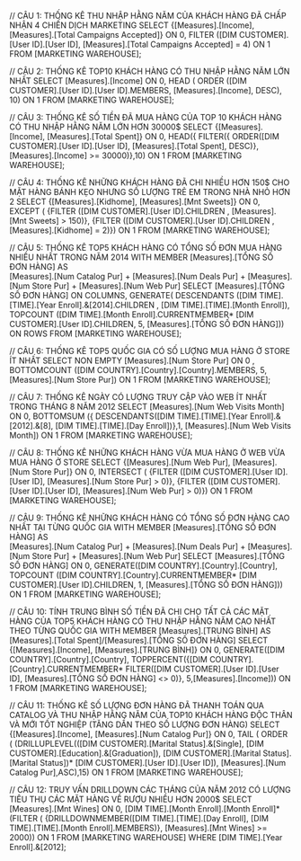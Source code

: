 ﻿// CÂU 1: THỐNG KÊ THU NHẬP HẰNG NĂM CỦA KHÁCH HÀNG ĐÃ CHẤP NHẬN 4 CHIẾN DỊCH MARKETING
SELECT {[Measures].[Income],
        [Measures].[Total Campaigns Accepted]} ON 0,
	FILTER ([DIM CUSTOMER].[User ID].[User ID],
			[Measures].[Total Campaigns Accepted] = 4) ON 1
FROM [MARKETING WAREHOUSE];

// CÂU 2: THỐNG KÊ TOP10 KHÁCH HÀNG CÓ THU NHẬP HẰNG NĂM LỚN NHẤT
SELECT [Measures].[Income] ON 0,
HEAD ( 
	ORDER ([DIM CUSTOMER].[User ID].[User ID].MEMBERS,
           [Measures].[Income], DESC), 10) ON 1
FROM [MARKETING WAREHOUSE];

// CÂU 3: THỐNG KÊ SỐ TIỀN ĐÃ MUA HÀNG CỦA TOP 10 KHÁCH HÀNG CÓ THU NHẬP HẰNG NĂM LỚN HƠN 30000$
SELECT {[Measures].[Income], 
        [Measures].[Total Spent]} ON 0,
HEAD({
	FILTER({
		ORDER([DIM CUSTOMER].[User ID].[User ID],
		      [Measures].[Total Spent], DESC)},
			  [Measures].[Income] >= 30000)},10) ON 1
FROM [MARKETING WAREHOUSE];

// CÂU 4: THỐNG KÊ NHỮNG KHÁCH HÀNG ĐÃ CHI NHIỀU HƠN 150$ CHO MẶT HÀNG BÁNH KẸO NHƯNG SỐ LƯỢNG TRẺ EM TRONG NHÀ NHỎ HƠN 2
SELECT {[Measures].[Kidhome], [Measures].[Mnt Sweets]} ON 0,
EXCEPT (
	{FILTER ([DIM CUSTOMER].[User ID].CHILDREN , 
	         [Measures].[Mnt Sweets] > 150)},
	{FILTER ([DIM CUSTOMER].[User ID].CHILDREN ,
	         [Measures].[Kidhome] = 2)}) ON 1
FROM [MARKETING WAREHOUSE];

// CÂU 5: THỐNG KÊ TOP5 KHÁCH HÀNG CÓ TỔNG SỐ ĐƠN MUA HÀNG NHIỀU NHẤT TRONG NĂM 2014
WITH MEMBER [Measures].[TỔNG SỐ ĐƠN HÀNG] AS  
[Measures].[Num Catalog Pur] + [Measures].[Num Deals Pur] + [Measures].[Num Store Pur] + [Measures].[Num Web Pur] 
SELECT [Measures].[TỔNG SỐ ĐƠN HÀNG] ON COLUMNS,
GENERATE(
	DESCENDANTS ([DIM TIME].[TIME].[Year Enroll].&[2014].CHILDREN ,
	             [DIM TIME].[TIME].[Month Enroll]),
	TOPCOUNT ([DIM TIME].[Month Enroll].CURRENTMEMBER*
	          [DIM CUSTOMER].[User ID].CHILDREN, 5, 
			  [Measures].[TỔNG SỐ ĐƠN HÀNG])) ON ROWS
FROM [MARKETING WAREHOUSE];

// CÂU 6: THỐNG KÊ TOP5 QUỐC GIA CÓ SỐ LƯỢNG MUA HÀNG Ở STORE ÍT NHẤT
SELECT NON EMPTY [Measures].[Num Store Pur] ON 0 ,
	BOTTOMCOUNT ([DIM COUNTRY].[Country].[Country].MEMBERS, 5, 
                 [Measures].[Num Store Pur]) ON 1
FROM [MARKETING WAREHOUSE];

// CÂU 7: THỐNG KÊ NGÀY CÓ LƯỢNG TRUY CẬP VÀO WEB ÍT NHẤT TRONG THÁNG 8 NĂM 2012
SELECT [Measures].[Num Web Visits Month] ON 0,
BOTTOMSUM ({
	DESCENDANTS([DIM TIME].[TIME].[Year Enroll].&[2012].&[8],
	            [DIM TIME].[TIME].[Day Enroll])},1,
			    [Measures].[Num Web Visits Month]) ON 1
FROM [MARKETING WAREHOUSE];

// CÂU 8: THỐNG KÊ NHỮNG KHÁCH HÀNG VỪA MUA HÀNG Ở WEB VỪA MUA HÀNG Ở STORE
SELECT {[Measures].[Num Web Pur], [Measures].[Num Store Pur]} ON 0,
INTERSECT (
	{FILTER ([DIM CUSTOMER].[User ID].[User ID],
	         [Measures].[Num Store Pur] > 0)},
	{FILTER ([DIM CUSTOMER].[User ID].[User ID],
	         [Measures].[Num Web Pur] > 0)}) ON 1
FROM [MARKETING WAREHOUSE];

// CÂU 9: THỐNG KÊ NHỮNG KHÁCH HÀNG CÓ TỔNG SỐ ĐƠN HÀNG CAO NHẤT TẠI TỪNG QUỐC GIA
WITH MEMBER [Measures].[TỔNG SỐ ĐƠN HÀNG] AS  
[Measures].[Num Catalog Pur] + [Measures].[Num Deals Pur] + [Measures].[Num Store Pur] + [Measures].[Num Web Pur] 
SELECT [Measures].[TỔNG SỐ ĐƠN HÀNG] ON 0,
GENERATE([DIM COUNTRY].[Country].[Country],
	TOPCOUNT
		 ([DIM COUNTRY].[Country].CURRENTMEMBER*
		  [DIM CUSTOMER].[User ID].CHILDREN, 1, 
		  [Measures].[TỔNG SỐ ĐƠN HÀNG])) ON 1
FROM [MARKETING WAREHOUSE];

// CÂU 10: TÍNH TRUNG BÌNH SỐ TIỀN ĐÃ CHI CHO TẤT CẢ CÁC MẶT HÀNG CỦA TOP5 KHÁCH HÀNG CÓ THU NHẬP HẰNG NĂM CAO NHẤT THEO TỪNG QUỐC GIA
WITH MEMBER [Measures].[TRUNG BÌNH] AS
[Measures].[Total Spent]/[Measures].[TỔNG SỐ ĐƠN HÀNG]
SELECT {[Measures].[Income], [Measures].[TRUNG BÌNH]} ON 0,
GENERATE([DIM COUNTRY].[Country].[Country],
	TOPPERCENT({[DIM COUNTRY].[Country].CURRENTMEMBER*
		FILTER([DIM CUSTOMER].[User ID].[User ID], [Measures].[TỔNG SỐ ĐƠN HÀNG] <> 0)},
		5,[Measures].[Income])) ON 1
FROM [MARKETING WAREHOUSE];	

// CÂU 11: THỐNG KÊ SỐ LƯỢNG ĐƠN HÀNG ĐÃ THANH TOÁN QUA CATALOG VÀ THU NHẬP HẰNG NĂM CỦA TOP10 KHÁCH HÀNG ĐỘC THÂN VÀ MỚI TỐT NGHIỆP (TĂNG DẦN THEO SỐ LƯỢNG ĐƠN HÀNG)
SELECT {[Measures].[Income], [Measures].[Num Catalog Pur]} ON 0,
TAIL (
	ORDER ( 
		(DRILLUPLEVEL(([DIM CUSTOMER].[Marital Status].&[Single],
		             [DIM CUSTOMER].[Education].&[Graduation]),
					 [DIM CUSTOMER].[Marital Status].[Marital Status])*
					 [DIM CUSTOMER].[User ID].[User ID]),
					 [Measures].[Num Catalog Pur],ASC),15) ON 1
FROM [MARKETING WAREHOUSE];

// CÂU 12: TRUY VẤN DRILLDOWN CÁC THÁNG CỦA NĂM 2012 CÓ LƯỢNG TIÊU THỤ CÁC MẶT HÀNG VỀ RƯỢU NHIỀU HƠN 2000$
SELECT [Measures].[Mnt Wines] ON 0,	
[DIM TIME].[Month Enroll].[Month Enroll]*
(FILTER (
	{DRILLDOWNMEMBER([DIM TIME].[TIME].[Day Enroll],
	                 [DIM TIME].[TIME].[Month Enroll].MEMBERS)},
					 [Measures].[Mnt Wines] >= 2000)) ON 1
FROM [MARKETING WAREHOUSE]
WHERE [DIM TIME].[Year Enroll].&[2012];


